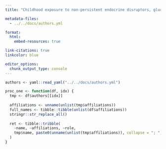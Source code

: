 ```yaml
---
title: "Childhood exposure to non-persistent endocrine disruptors, glucocorticosteroids, and neurodevelopment: A study based on the parametric g-formula"

metadata-files:
  - ../../docs/authors.yml

format:
  html:
    embed-resources: true

link-citations: true
linkcolor: blue

editor_options:
  chunk_output_type: console
---
```


```r
authors <- yaml::read_yaml("../../docs/authors.yml")

proc_one <- function(df, idx) {
  tmp <- df$authors[[idx]]
  
  affiliations <- unname(unlist(tmp$affiliations))
  full_names <- tibble::tibble(unlist(df$affiliations))
  stringr::str_replace_all()
  
  ret <- tibble::tribble(
    ~name, ~affiliations, ~role,
    tmp$name, paste0(unname(unlist(tmp$affiliations)), collapse = "; "), paste0(tmp$role, collapse = "; ")
  )
}
```
